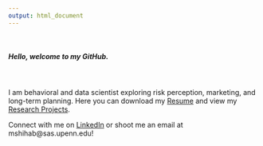 ```yaml
---
output: html_document
---
```

\  
\  
\  
  
##### Hello, welcome to my GitHub.
\  

I am behavioral and data scientist exploring risk perception, marketing, and long-term planning. Here you can download my [Resume](resume.pdf){target="_blank"} and view my [Research Projects](samples.html).

Connect with me on [LinkedIn](https://www.linkedin.com/in/masonshihab/){target="_blank"} or shoot me an email at mshihab@sas.upenn.edu!
\  